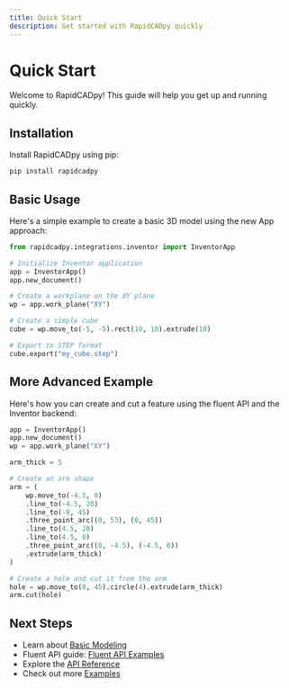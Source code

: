 ```yaml
---
title: Quick Start
description: Get started with RapidCADpy quickly
---
```


# Quick Start

Welcome to RapidCADpy! This guide will help you get up and running quickly.

## Installation

Install RapidCADpy using pip:

```bash
pip install rapidcadpy
```

## Basic Usage

Here's a simple example to create a basic 3D model using the new App approach:

```python
from rapidcadpy.integrations.inventor import InventorApp

# Initialize Inventor application
app = InventorApp()
app.new_document()

# Create a workplane on the XY plane
wp = app.work_plane("XY")

# Create a simple cube
cube = wp.move_to(-5, -5).rect(10, 10).extrude(10)

# Export to STEP format
cube.export("my_cube.step")
```

## More Advanced Example

Here's how you can create and cut a feature using the fluent API and the Inventor backend:

```python
app = InventorApp()
app.new_document()
wp = app.work_plane("XY")

arm_thick = 5

# Create an arm shape
arm = (
    wp.move_to(-4.5, 0)
    .line_to(-4.5, 20)
    .line_to(-8, 45)
    .three_point_arc((0, 53), (8, 45))
    .line_to(4.5, 20)
    .line_to(4.5, 0)
    .three_point_arc((0, -4.5), (-4.5, 0))
    .extrude(arm_thick)
)

# Create a hole and cut it from the arm
hole = wp.move_to(0, 45).circle(4).extrude(arm_thick)
arm.cut(hole)
```

## Next Steps

- Learn about [Basic Modeling](/docs/tutorials/basic-modeling)
- Fluent API guide: [Fluent API Examples](/docs/fluent-api)
- Explore the [API Reference](/docs/api)
- Check out more [Examples](/docs/examples)
